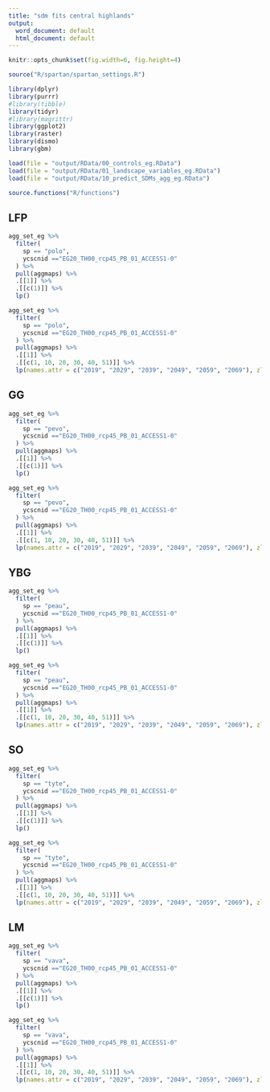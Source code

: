 ```yaml
---
title: "sdm fits central highlands"
output:
  word_document: default
  html_document: default
---
```


```r
knitr::opts_chunk$set(fig.width=6, fig.height=4)
```



```r
source("R/spartan/spartan_settings.R")
```


```r
library(dplyr)
library(purrr)
#library(tibble)
library(tidyr)
#library(magrittr)
library(ggplot2)
library(raster)
library(dismo)
library(gbm)
```

```r
load(file = "output/RData/00_controls_eg.RData")
load(file = "output/RData/01_landscape_variables_eg.RData")
load(file = "output/RData/10_predict_SDMs_agg_eg.RData")
```

```r
source.functions("R/functions")
```


## LFP
```r
agg_set_eg %>%
  filter(
    sp == "polo",
    ycscnid =="EG20_TH00_rcp45_PB_01_ACCESS1-0"
  ) %>%
  pull(aggmaps) %>%
  .[[1]] %>%
  .[[c(1)]] %>%
  lp()
```


```r
agg_set_eg %>%
  filter(
    sp == "polo",
    ycscnid =="EG20_TH00_rcp45_PB_01_ACCESS1-0"
  ) %>%
  pull(aggmaps) %>%
  .[[1]] %>%
  .[[c(1, 10, 20, 30, 40, 51)]] %>%
  lp(names.attr = c("2019", "2029", "2039", "2049", "2059", "2069"), zlim = c(0, 1))
```

## GG

```r
agg_set_eg %>%
  filter(
    sp == "pevo",
    ycscnid =="EG20_TH00_rcp45_PB_01_ACCESS1-0"
  ) %>%
  pull(aggmaps) %>%
  .[[1]] %>%
  .[[c(1)]] %>%
  lp()
```


```r
agg_set_eg %>%
  filter(
    sp == "pevo",
    ycscnid =="EG20_TH00_rcp45_PB_01_ACCESS1-0"
  ) %>%
  pull(aggmaps) %>%
  .[[1]] %>%
  .[[c(1, 10, 20, 30, 40, 51)]] %>%
  lp(names.attr = c("2019", "2029", "2039", "2049", "2059", "2069"), zlim = c(0, 1))
```

## YBG

```r
agg_set_eg %>%
  filter(
    sp == "peau",
    ycscnid =="EG20_TH00_rcp45_PB_01_ACCESS1-0"
  ) %>%
  pull(aggmaps) %>%
  .[[1]] %>%
  .[[c(1)]] %>%
  lp()
```


```r
agg_set_eg %>%
  filter(
    sp == "peau",
    ycscnid =="EG20_TH00_rcp45_PB_01_ACCESS1-0"
  ) %>%
  pull(aggmaps) %>%
  .[[1]] %>%
  .[[c(1, 10, 20, 30, 40, 51)]] %>%
  lp(names.attr = c("2019", "2029", "2039", "2049", "2059", "2069"), zlim = c(0, 1))
```
## SO

```r
agg_set_eg %>%
  filter(
    sp == "tyte",
    ycscnid =="EG20_TH00_rcp45_PB_01_ACCESS1-0"
  ) %>%
  pull(aggmaps) %>%
  .[[1]] %>%
  .[[c(1)]] %>%
  lp()
```


```r
agg_set_eg %>%
  filter(
    sp == "tyte",
    ycscnid =="EG20_TH00_rcp45_PB_01_ACCESS1-0"
  ) %>%
  pull(aggmaps) %>%
  .[[1]] %>%
  .[[c(1, 10, 20, 30, 40, 51)]] %>%
  lp(names.attr = c("2019", "2029", "2039", "2049", "2059", "2069"), zlim = c(0, 1))
```

## LM
```r
agg_set_eg %>%
  filter(
    sp == "vava",
    ycscnid =="EG20_TH00_rcp45_PB_01_ACCESS1-0"
  ) %>%
  pull(aggmaps) %>%
  .[[1]] %>%
  .[[c(1)]] %>%
  lp()
```


```r
agg_set_eg %>%
  filter(
    sp == "vava",
    ycscnid =="EG20_TH00_rcp45_PB_01_ACCESS1-0"
  ) %>%
  pull(aggmaps) %>%
  .[[1]] %>%
  .[[c(1, 10, 20, 30, 40, 51)]] %>%
  lp(names.attr = c("2019", "2029", "2039", "2049", "2059", "2069"), zlim = c(0, 1))
```

